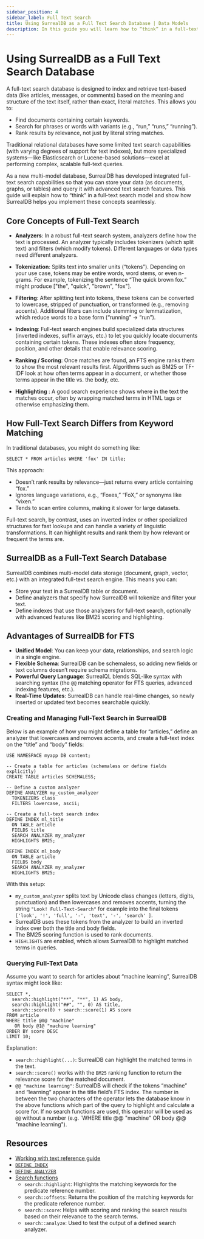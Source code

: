 ```yaml
---
sidebar_position: 4
sidebar_label: Full Text Search
title: Using SurrealDB as a Full Text Search Database | Data Models
description: In this guide you will learn how to “think” in a full-text search model and show how SurrealDB helps you implement these concepts seamlessly.
---
```


# Using SurrealDB as a Full Text Search Database

A full-text search database is designed to index and retrieve text-based data (like articles, messages, or comments) based on the meaning and structure of the text itself, rather than exact, literal matches. This allows you to:

* Find documents containing certain keywords.
* Search for phrases or words with variants (e.g., “run,” “runs,” “running”).
* Rank results by relevance, not just by literal string matches.

Traditional relational databases have some limited text search capabilities (with varying degrees of support for text indexes), but more specialized systems—like Elasticsearch or Lucene-based solutions—excel at performing complex, scalable full-text queries.

As a new multi-model database, SurrealDB has developed integrated full-text search capabilities so that you can store your data (as documents, graphs, or tables) and query it with advanced text search features. This guide will explain how to “think” in a full-text search model and show how SurrealDB helps you implement these concepts seamlessly.

## Core Concepts of Full-Text Search

- **Analyzers**: In a robust full-text search system, analyzers define how the text is processed. An analyzer typically includes tokenizers (which split text) and filters (which modify tokens). Different languages or data types need different analyzers.

- **Tokenization**: Splits text into smaller units (“tokens”). Depending on your use case, tokens may be entire words, word stems, or even n-grams. For example, tokenizing the sentence “The quick brown fox.” might produce ["the", "quick", "brown", "fox"].

- **Filtering**: After splitting text into tokens, these tokens can be converted to lowercase, stripped of punctuation, or transformed (e.g., removing accents). Additional filters can include stemming or lemmatization, which reduce words to a base form (“running” -> “run”).

- **Indexing**: Full-text search engines build specialized data structures (inverted indexes, suffix arrays, etc.) to let you quickly locate documents containing certain tokens. These indexes often store frequency, position, and other details that enable relevance scoring.


- **Ranking / Scoring**: Once matches are found, an FTS engine ranks them to show the most relevant results first. Algorithms such as BM25 or TF-IDF look at how often terms appear in a document, or whether those terms appear in the title vs. the body, etc.

- **Highlighting** : A good search experience shows where in the text the matches occur, often by wrapping matched terms in HTML tags or otherwise emphasizing them.

## How Full-Text Search Differs from Keyword Matching

In traditional databases, you might do something like:

```surql
SELECT * FROM articles WHERE 'fox' IN title;
```

This approach:

- Doesn’t rank results by relevance—just returns every article containing “fox.”
- Ignores language variations, e.g., “Foxes,” “FoX,” or synonyms like “vixen.”
- Tends to scan entire columns, making it slower for large datasets.

Full-text search, by contrast, uses an inverted index or other specialized structures for fast lookups and can handle a variety of linguistic transformations. It can highlight results and rank them by how relevant or frequent the terms are.


## SurrealDB as a Full-Text Search Database
SurrealDB combines multi-model data storage (document, graph, vector, etc.) with an integrated full-text search engine. This means you can:

- Store your text in a SurrealDB table or document.
- Define analyzers that specify how SurrealDB will tokenize and filter your text.
- Define indexes that use those analyzers for full-text search, optionally with advanced features like BM25 scoring and highlighting.

## Advantages of SurrealDB for FTS

- **Unified Model**: You can keep your data, relationships, and search logic in a single engine.
- **Flexible Schema**: SurrealDB can be schemaless, so adding new fields or text columns doesn’t require schema migrations.
- **Powerful Query Language**: SurrealQL blends SQL-like syntax with searching syntax (the `@@` matching operator for FTS queries, advanced indexing features, etc.).
- **Real-Time Updates**: SurrealDB can handle real-time changes, so newly inserted or updated text becomes searchable quickly.


### Creating and Managing Full-Text Search in SurrealDB
Below is an example of how you might define a table for “articles,” define an analyzer that lowercases and removes accents, and create a full-text index on the “title” and “body” fields:

```surql
USE NAMESPACE myapp DB content;

-- Create a table for articles (schemaless or define fields explicitly)
CREATE TABLE articles SCHEMALESS;

-- Define a custom analyzer
DEFINE ANALYZER my_custom_analyzer
  TOKENIZERS class
  FILTERS lowercase, ascii;

-- Create a full-text search index
DEFINE INDEX ml_title 
  ON TABLE article 
  FIELDS title 
  SEARCH ANALYZER my_analyzer 
  HIGHLIGHTS BM25;

DEFINE INDEX ml_body 
  ON TABLE article 
  FIELDS body 
  SEARCH ANALYZER my_analyzer 
  HIGHLIGHTS BM25;
```
With this setup:

- `my_custom_analyzer` splits text by Unicode class changes (letters, digits, punctuation) and then lowercases and removes accents, turning the string `"Look! Full-Text-Search"` for example into the final tokens `['look', '!', 'full', '-', 'text', '-', 'search' ]`.
- SurrealDB uses these tokens from the analyzer to build an inverted index over both the title and body fields.
- The BM25 scoring function is used to rank documents.
- `HIGHLIGHTS` are enabled, which allows SurrealDB to highlight matched terms in queries.

### Querying Full-Text Data

Assume you want to search for articles about “machine learning”, SurrealDB syntax might look like:

```surql
SELECT *,
  search::highlight("**", "**", 1) AS body,
  search::highlight("##", "", 0) AS title,
  search::score(0) + search::score(1) AS score
FROM article
WHERE title @0@ "machine"
   OR body @1@ "machine learning"
ORDER BY score DESC
LIMIT 10;
```

Explanation:

- `search::highlight(...)`: SurrealDB can highlight the matched terms in the text.
- `search::score()` works with the `BM25` ranking function to return the relevance score for the matched document.
- `@@ "machine learning"`: SurrealDB will check if the tokens “machine” and “learning” appear in the title field’s FTS index. The number in between the two characters of the operator lets the database know in the above functions which part of the query to highlight and calculate a score for. If no search functions are used, this operator will be used as `@@` without a number (e.g. `WHERE title @@ "machine" OR body @@ "machine learning").

## Resources 

- [Working with text reference guide](/docs/surrealdb/reference-guide/full-text-search)
- [`DEFINE INDEX`](/docs/surrealql/statements/define/indexes)
- [`DEFINE ANALYZER`](/docs/surrealql/statements/define/analyzer)
- [Search functions](/docs/surrealql/functions/database/search)
    - `search::highlight`: Highlights the matching keywords for the predicate reference number.
    - `search::offsets`: Returns the position of the matching keywords for the predicate reference number.
    - `search::score`: Helps with scoring and ranking the search results based on their relevance to the search terms.
    - `search::analyze`: Used to test the output of a defined search analyzer.
